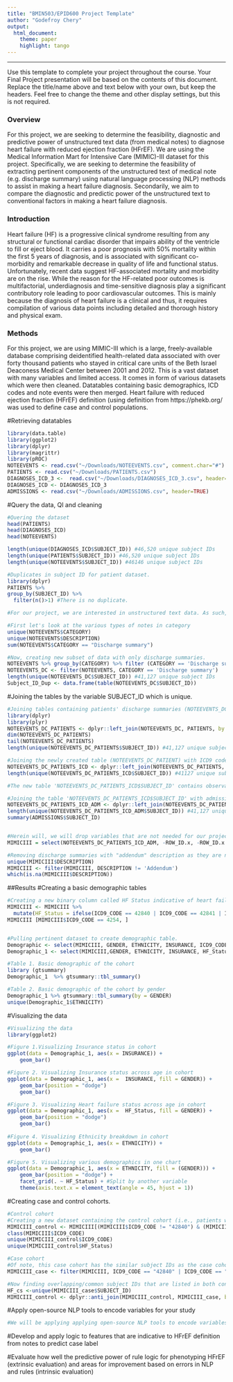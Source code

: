 ```yaml
---
title: "BMIN503/EPID600 Project Template"
author: "Godefroy Chery"
output: 
  html_document:
    theme: paper 
    highlight: tango
---
```



***
Use this template to complete your project throughout the course. Your Final Project presentation will be based on the contents of this document. Replace the title/name above and text below with your own, but keep the headers. Feel free to change the theme and other display settings, but this is not required.

### Overview
For this project, we are seeking to determine the feasibility, diagnostic and predictive power of unstructured text data (from medical notes) to diagnose heart failure with reduced ejection fraction (HFrEF). We are using the Medical Information Mart for Intensive Care (MIMIC)-III dataset for this project. Specifically, we are seeking to determine the feasibility of extracting pertinent components of the unstructured text of medical note (e.g. discharge summary) using natural language processing (NLP) methods to assist in making a heart failure diagnosis. Secondarily, we aim to compare the diagnostic and predictic power of the unstructured text to conventional factors in making a heart failure diagnosis. 

### Introduction 
Heart failure (HF) is a progressive clinical syndrome resulting from any structural or functional cardiac disorder that impairs ability of the ventricle to fill or eject blood. It carries a poor prognosis with 50% mortality within the first 5 years of diagnosis, and is associated with significant co-morbidity and remarkable decrease in quality of life and functional status. Unfortunately, recent data suggest HF-associated mortality and morbidity are on the rise. While the reason for the HF-related poor outcomes is multifactorial, underdiagnosis and time-sensitive diagnosis play a significant contributory role leading to poor cardiovascular outcomes. This is mainly because the diagnosis of heart failure is a clinical and thus, it requires compilation of various data points including detailed and thorough history and physical exam.


### Methods
For this project, we are using MIMIC-III which is a large, freely-available database comprising deidentified health-related data associated with over forty thousand patients who stayed in critical care units of the Beth Israel Deaconess Medical Center between 2001 and 2012. This is a vast dataset with many variables and limited access. It comes in form of various datasets which were then cleaned. Datatables containing basic demographics, ICD codes and note events were then merged. Heart failure with reduced ejection fraction (HFrEF) definition (using definition from https://phekb.org/  was used to define case and control populations. 

#Retrieving datatables
```r
library(data.table)
library(ggplot2)
library(dplyr)
library(magrittr)
library(pROC)
NOTEEVENTS <- read.csv("~/Downloads/NOTEEVENTS.csv", comment.char="#")
PATIENTS <- read.csv("~/Downloads/PATIENTS.csv")
DIAGNOSES_ICD_3 <-  read.csv("~/Downloads/DIAGNOSES_ICD_3.csv", header=TRUE)
DIAGNOSES_ICD <- DIAGNOSES_ICD_3
ADMISSIONS <- read.csv("~/Downloads/ADMISSIONS.csv", header=TRUE)
```

#Query the data, QI and cleaning
```r
#Quering the dataset
head(PATIENTS)
head(DIAGNOSES_ICD)
head(NOTEEVENTS)

length(unique(DIAGNOSES_ICD$SUBJECT_ID)) #46,520 unique subject IDs
length(unique(PATIENTS$SUBJECT_ID)) #46,520 unique subject IDs
length(unique(NOTEEVENTS$SUBJECT_ID)) #46146 unique subject IDs

#Duplicates in subject ID for patient dataset. 
library(dplyr)
PATIENTS %>% 
group_by(SUBJECT_ID) %>% 
  filter(n()>1) #There is no duplicate. 

#For our project, we are interested in unstructured text data. As such, we will drop observations without discharge summaries. 

#First let's look at the various types of notes in category 
unique(NOTEEVENTS$CATEGORY) 
unique(NOTEEVENTS$DESCRIPTION)
sum(NOTEEVENTS$CATEGORY == "Discharge summary")

#Now, creating new subset of data with only discharge summaries. 
NOTEEVENTS %>% group_by(CATEGORY) %>% filter (CATEGORY == 'Discharge summary')
NOTEEVENTS_DC <- filter(NOTEEVENTS, CATEGORY == 'Discharge summary')
length(unique(NOTEEVENTS_DC$SUBJECT_ID)) #41,127 unique subject IDs
Subject_ID_Dup <- data.frame(table(NOTEEVENTS_DC$SUBJECT_ID))
```


#Joining the tables by the variable SUBJECT_ID which is unique. 
```r
#Joining tables containing patients' discharge summaries (NOTEEVENTS_DC) with table containing patients' basic demographics (PATIENTS). Performing a left join. 
library(dplyr)
library(plyr) 
NOTEEVENTS_DC_PATIENTS <- dplyr::left_join(NOTEEVENTS_DC, PATIENTS, by = "SUBJECT_ID")
dim(NOTEEVENTS_DC_PATIENTS)
tail(NOTEEVENTS_DC_PATIENTS)
length(unique(NOTEEVENTS_DC_PATIENTS$SUBJECT_ID)) #41,127 unique subject IDs

#Joining the newly created table (NOTEEVENTS_DC_PATIENT) with ICD9 codes table. 
NOTEEVENTS_DC_PATIENTS_ICD <- dplyr::left_join(NOTEEVENTS_DC_PATIENTS, DIAGNOSES_ICD, by = "SUBJECT_ID")
length(unique(NOTEEVENTS_DC_PATIENTS_ICD$SUBJECT_ID)) #41127 unique subject IDs

#The new table 'NOTEEVENTS_DC_PATIENTS_ICD$SUBJECT_ID' contains observations with discharge summaries, patients' demographics and ICD codes (keep in mind that one patient often have more than one ICD code as that it is dependent on billing priority). 

#Joining the table 'NOTEEVENTS_DC_PATIENTS_ICD$SUBJECT_ID' with admissions data which contain admission date. 
NOTEEVENTS_DC_PATIENTS_ICD_ADM <- dplyr::left_join(NOTEEVENTS_DC_PATIENTS_ICD, ADMISSIONS, by = "SUBJECT_ID")
length(unique(NOTEEVENTS_DC_PATIENTS_ICD_ADM$SUBJECT_ID)) #41,127 unique subject IDs
summary(ADMISSIONS$SUBJECT_ID)


#Herein will, we will drop variables that are not needed for our project.
MIMICIII = select(NOTEEVENTS_DC_PATIENTS_ICD_ADM, -ROW_ID.x, -ROW_ID.x.x, -HADM_ID.x, -HADM_ID.y, -ROW_ID.y.y, -HADM_ID, -DEATHTIME, -ADMISSION_LOCATION, -DISCHARGE_LOCATION, -LANGUAGE, -RELIGION, -MARITAL_STATUS, -EDREGTIME, -EDOUTTIME, -HOSPITAL_EXPIRE_FLAG, -HAS_CHARTEVENTS_DATA, -CHARTDATE, -CHARTTIME, -STORETIME, -ISERROR, -ROW_ID.y, -EXPIRE_FLAG, -ADMITTIME, -ADMISSION_TYPE, -DOD_HOSP, -DOD_SSN)

#Removing discharge summaries with "addendum" description as they are not needed.
unique(MIMICIII$DESCRIPTION)
MIMICIII <- filter(MIMICIII, DESCRIPTION != 'Addendum')
which(is.na(MIMICIII$DESCRIPTION))

```

##Results
#Creating a basic demographic tables
```r
#Creating a new binary column called HF Status indicative of heart failure (HF) or non-HF (noHF)
MIMICIII <- MIMICIII %>%
  mutate(HF_Status = ifelse(ICD9_CODE == 42840 | ICD9_CODE == 42841 | ICD9_CODE == 42842, "HF", "noHF"))
MIMICIII [MIMICIII$ICD9_CODE == 4254, ]


#Pulling pertinent dataset to create demographic table. 
Demographic <- select(MIMICIII, GENDER, ETHNICITY, INSURANCE, ICD9_CODE, SUBJECT_ID, HF_Status)
Demographic_1 <- select(MIMICIII,GENDER, ETHNICITY, INSURANCE, HF_Status ) 

#Table 1. Basic demographic of the cohort
library (gtsummary)
Demographic_1  %>% gtsummary::tbl_summary()

#Table 2. Basic demographic of the cohort by gender
Demographic_1 %>% gtsummary::tbl_summary(by = GENDER)
unique(Demographic_1$ETHNICITY)

```

#Visualizing the data
```r
#Visualizing the data
library(ggplot2)

#Figure 1.Visualizing Insurance status in cohort
ggplot(data = Demographic_1, aes(x = INSURANCE)) +
    geom_bar()

#Figure 2. Visualizing Insurance status across age in cohort 
ggplot(data = Demographic_1, aes(x =  INSURANCE, fill = GENDER)) +
    geom_bar(position = "dodge")
    geom_bar()

#Figure 3. Visualizing Heart failure status across age in cohort
ggplot(data = Demographic_1, aes(x =  HF_Status, fill = GENDER)) +
    geom_bar(position = "dodge")
    geom_bar()
    
#Figure 4. Visualizing Ethnicity breakdown in cohort
ggplot(data = Demographic_1, aes(x = ETHNICITY)) + 
    geom_bar()

#Figure 5. Visualizing various demographics in one chart
ggplot(data = Demographic_1, aes(x = ETHNICITY, fill = (GENDER))) + 
    geom_bar(position = "dodge") +
    facet_grid(. ~ HF_Status) + #Split by another variable
    theme(axis.text.x = element_text(angle = 45, hjust = 1))
```

#Creating case and control cohorts. 
```r
#Control cohort
#Creating a new dataset containing the control cohort (i.e., patients without diagnosed heart failure based on ICD9 codes)
MIMICIII_control <- MIMICIII[(MIMICIII$ICD9_CODE != "42840") & (MIMICIII$ICD9_CODE != "42841") & (MIMICIII$ICD9_CODE != "42842"), ]
class(MIMICIII$ICD9_CODE)
unique(MIMICIII_control$ICD9_CODE)
unique(MIMICIII_control$HF_Status)

#Case cohort
#Of note, this case cohort has the similar subject IDs as the case cohort that was pulled from Bigquery Google. 
MIMICIII_case <- filter(MIMICIII, ICD9_CODE == "42840" | ICD9_CODE == "42841" | ICD9_CODE == "42842") 

#Now finding overlapping/common subject IDs that are listed in both control and case cohorts but with a different ICD9_code. The following code removed overlapping/common subject IDs.   
HF_cs <-unique(MIMICIII_case$SUBJECT_ID)
MIMICIII_control <- dplyr::anti_join(MIMICIII_control, MIMICIII_case, by="SUBJECT_ID")
```

#Apply open-source NLP tools to encode variables for your study 
```r
#We will be applying applying open-source NLP tools to encode variables for the study. For this study, we are using cTakes. More on cTakes can be found at doi: 10.1136/jamia.2009.001560. PMID: 20819853; PMCID: PMC2995668.
```

#Develop and apply logic to features that are indicative to HFrEF definition from notes to predict case label


#Evaluate how well the predictive power of rule logic for phenotyping HFrEF (extrinsic evaluation) and areas for improvement based on errors in NLP and rules (intrinsic evaluation)
